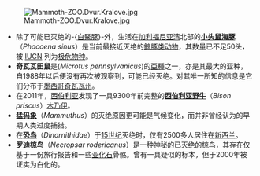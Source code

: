 <!-- add newest to top -->
[[File:Mammoth-ZOO.Dvur.Kralove.jpg|right]]
* 除了可能已灭绝的-{[[白鱀豚|白鱀豚]]}-外，生活在[[加利福尼亚湾|加利福尼亚湾]]北部的'''[[小头鼠海豚|小头鼠海豚]]'''（''Phocoena sinus''）是当前最接近灭绝的[[鲸豚類|鲸豚类动物]]，其数量已不足50头，被 [[IUCN|IUCN]] 列为[[极危物种|极危物种]]。
* '''奇瓦瓦田鼠'''是{{tsl|en|Microtus pennsylvanicus|草原田鼠}}(''Microtus pennsylvanicus'')的[[亞種|亞種]]之一，亦是其最大的亚种，自1988年以后便没有再次被观察到，可能已经灭绝。对其唯一所知的信息是它们分布于[[墨西哥|墨西哥]][[奇瓦瓦州|奇瓦瓦州]]。
* 在2011年，[[西伯利亚|西伯利亚]]发现了一具9300年前完整的'''[[西伯利亚野牛|西伯利亚野牛]]'''（''Bison priscus''）[[木乃伊|木乃伊]]。
* '''[[猛犸象|猛犸象]]'''（''Mammuthus''）的灭绝原因更可能是气候变化，而并非曾经认为的早期人类过度捕猎。
* 在'''[[恐鸟|恐鸟]]'''（''Dinornithidae''）于[[15世纪|15世纪]]灭绝时，仅有2500多人居住在[[新西兰|新西兰]]。
* '''[[罗迪椋鸟|罗迪椋鸟]]'''（''Necropsar rodericanus''）是一种神秘的已灭绝的[[椋鸟|椋鸟]]，其存在仅基于一份旅行报告和一些[[亚化石|亚化石]]骨骼。曾有一具疑似的标本，但于2000年被证实为白化的{{tsl|en|Grey trembler|灰旋木嘲鸫}}。